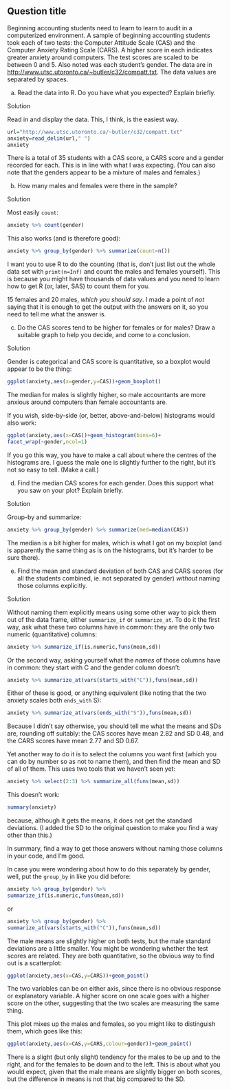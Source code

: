 
## Question title

 Beginning accounting students need to
learn to learn to audit in a computerized environment. A sample of
beginning accounting students took each of two tests: the Computer
Attitude Scale (CAS) and the Computer Anxiety Rating Scale (CARS). A
higher score in each indicates greater anxiety around computers. The test scores are scaled to be between 0 and 5. Also
noted was each student's gender. The data are in
[http://www.utsc.utoronto.ca/~butler/c32/compatt.txt](http://www.utsc.utoronto.ca/~butler/c32/compatt.txt). The data values are separated by spaces.



(a) Read the data into R. Do you have what you expected? Explain briefly. 


Solution


Read in and display the data. This, I think, is the easiest way.
```r
url="http://www.utsc.utoronto.ca/~butler/c32/compatt.txt"
anxiety=read_delim(url," ")
anxiety
```     

There is a total of 35 students with a CAS score, a CARS score and a
gender recorded for each. This is in line with what I was
expecting. (You can also note that the genders appear to be a mixture
of males and females.)
    


(b) How many males and females were there in the sample?


Solution


Most easily `count`:
```r
anxiety %>% count(gender)
```     

This also works (and is therefore good):

```r
anxiety %>% group_by(gender) %>% summarize(count=n())
``` 

I want you to use R to do the counting (that is, don't just list out
the whole data set with `print(n=Inf)` and count the males and
females yourself). This is because you might have thousands of data
values and you need to learn how to get R (or, later, SAS) to count them for
you.

15 females and 20 males, *which you should say*. I made a point
of *not* saying that it is enough to get the output with the
answers on it, so you need to tell me what the answer is.
    


(c) Do the CAS scores tend to be higher for females or for males? Draw a suitable graph to help you decide, and come to a conclusion.


Solution


Gender is categorical and CAS score is quantitative, so a boxplot would appear to be the thing:
```r
ggplot(anxiety,aes(x=gender,y=CAS))+geom_boxplot()
```     

The median for males is slightly higher, so male accountants are more anxious around computers than female accountants are.

If you wish, side-by-side (or, better, above-and-below) histograms
would also work:

```r
ggplot(anxiety,aes(x=CAS))+geom_histogram(bins=6)+
facet_wrap(~gender,ncol=1)
``` 

If you go this way, you have to make a call about where the centres of the histograms are. I guess the male one is slightly further to the right, but it's not so easy to tell. (Make a call.)
    


(d) Find the median CAS scores for each gender. Does this support what you saw on your plot? Explain briefly.


Solution


Group-by and summarize:
```r
anxiety %>% group_by(gender) %>% summarize(med=median(CAS))
```     

The median is a bit higher for males, which is what I got on my
boxplot (and is apparently the same thing as is on the histograms, but
it's harder to be sure there).
    


(e) Find the mean and standard deviation of both CAS and CARS scores (for all the students combined, ie. not separated by gender) *without* naming those columns explicitly.


Solution


Without naming them explicitly means using some other way to pick them out of the data frame, either `summarize_if` or `summarize_at`. To do it the first way, ask what these two columns have in common: they are the only two numeric (quantitative) columns:
```r
anxiety %>% summarize_if(is.numeric,funs(mean,sd))
```     

Or the second way, asking yourself what the *names* of those columns have in common: they start with C and the gender column doesn't:

```r
anxiety %>% summarize_at(vars(starts_with("C")),funs(mean,sd))
``` 

Either of these is good, or anything equivalent (like noting that the two anxiety scales both `ends_with` S):

```r
anxiety %>% summarize_at(vars(ends_with("S")),funs(mean,sd))
``` 

Because I didn't say otherwise, you should tell me what the means and SDs are, rounding off suitably: the CAS scores have mean 2.82 and SD 0.48, and the CARS scores have mean 2.77 and SD 0.67.

Yet another way to do it is to select the columns you want first (which
you can do by number so as not to name them), and then find the mean
and SD of all of them. This uses two tools that we haven't seen yet:

```r
anxiety %>% select(2:3) %>% summarize_all(funs(mean,sd))
``` 

This doesn't work:

```r
summary(anxiety)
``` 

because, although it gets the means, it does not get the standard
deviations. (I added the SD to the original question to make you find
a way other than this.)

In summary, find a way to get those answers without naming those
columns in your code, and I'm good.

In case you were wondering about how to do this separately by gender, well, put the `group_by` in like you did before:

```r
anxiety %>% group_by(gender) %>%
summarize_if(is.numeric,funs(mean,sd))
``` 

or

```r
anxiety %>% group_by(gender) %>%
summarize_at(vars(starts_with("C")),funs(mean,sd))
``` 

The male means are slightly higher on both tests, but the male
standard deviations are a little smaller.
You might be wondering whether the test scores are related. They are both quantitative, so the obvious way to find out is a scatterplot:

```r
ggplot(anxiety,aes(x=CAS,y=CARS))+geom_point()
``` 

The two variables can be on either axis, since there is no obvious
response or explanatory variable. A higher score on one scale goes
with a higher score on the other, suggesting that the two scales are
measuring the same thing.

This plot mixes up the males and females, so you might like to distinguish them, which goes like this:

```r
ggplot(anxiety,aes(x=CAS,y=CARS,colour=gender))+geom_point()
``` 

There is a slight (but only slight) tendency for the males to be up
and to the right, and for the females to be down and to the left. This
is about what you would expect, given that the male means are slightly
bigger on both scores, but the difference in means is not that big
compared to the SD.
    




